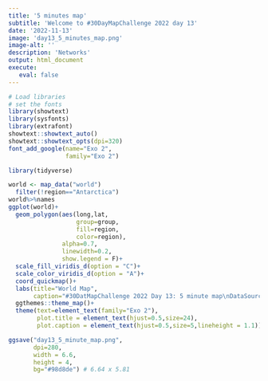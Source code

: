 ```yaml
---
title: '5 minutes map'
subtitle: 'Welcome to #30DayMapChallenge 2022 day 13'
date: '2022-11-13'
image: 'day13_5_minutes_map.png'
image-alt: ''
description: 'Networks'
output: html_document
execute: 
   eval: false
---
```


```r

# Load libraries
# set the fonts
library(showtext)
library(sysfonts)
library(extrafont)
showtext::showtext_auto()
showtext::showtext_opts(dpi=320)
font_add_google(name="Exo 2",
                family="Exo 2")

library(tidyverse)

world <- map_data("world")
  filter(!region=="Antarctica")
world%>%names
ggplot(world)+
  geom_polygon(aes(long,lat,
                   group=group,
                   fill=region,
                   color=region),
               alpha=0.7,
               linewidth=0.2,
               show.legend = F)+
  scale_fill_viridis_d(option = "C")+
  scale_color_viridis_d(option = "A")+
  coord_quickmap()+
  labs(title="World Map",
       caption="#30DatMapChallenge 2022 Day 13: 5 minute map\nDataSource: Map data from {ggplot2} | Map: Federica Gazzelloni (@fgazzelloni)")+
  ggthemes::theme_map()+
  theme(text=element_text(family="Exo 2"),
        plot.title = element_text(hjust=0.5,size=24),
        plot.caption = element_text(hjust=0.5,size=5,lineheight = 1.1))

ggsave("day13_5_minute_map.png",
       dpi=280,
       width = 6.6,
       height = 4,
       bg="#98d8de") # 6.64 x 5.81



```

